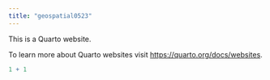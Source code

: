 ```yaml
---
title: "geospatial0523"
---
```


This is a Quarto website.

To learn more about Quarto websites visit <https://quarto.org/docs/websites>.

```r
1 + 1
```

